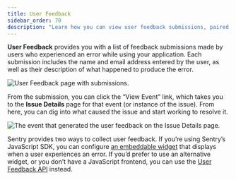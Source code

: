 ```yaml
---
title: User Feedback
sidebar_order: 70
description: "Learn how you can view user feedback submissions, paired with the original event, giving you additional insight into issues."
---
```


**User Feedback** provides you with a list of feedback submissions made by users who experienced an error while using your application. Each submission includes the name and email address entered by the user, as well as their description of what happened to produce the error.

![User Feedback page with submissions.](user-feedback.png)
<!--placeholder image to be updated-->

From the submission, you can click the “View Event” link, which takes you to the **Issue Details** page for that event (or instance of the issue). From here, you can dig into what caused the issue and start working to resolve it.

![The event that generated the user feedback on the Issue Details page.](user-feedback-event.png)
<!--placeholder image to be updated-->

Sentry provides two ways to collect user feedback. If you’re using Sentry’s JavaScript SDK, you can configure [an embeddable widget](/platforms/javascript/enriching-events/user-feedback/) that displays when a user experiences an error. If you’d prefer to use an alternative widget, or you don’t have a JavaScript frontend, you can use the [User Feedback API](https://docs.sentry.io/api/projects/submit-user-feedback/) instead.
